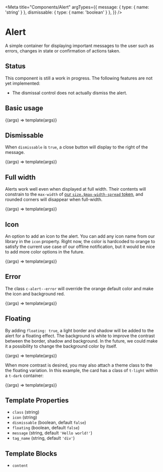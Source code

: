 
<Meta
  title="Components/Alert"
  argTypes={{
    message: { type: { name: 'string' } },
    dismissable: { type: { name: 'boolean' } },
  }}
/>

# Alert

A simple container for displaying important messages to the user such as errors, changes in state or confirmation of actions taken.

## Status

This component is still a work in progress. The following features are not yet implemented:

- The dismissal control does not actually dismiss the alert.

## Basic usage

<Canvas>
  <Story
    name="Basic"
    args={{ message: 'Your comment is awaiting moderation.' }}
  >
    {(args) => template(args)}
  </Story>
</Canvas>

## Dismissable

When `dismissable` is `true`, a close button will display to the right of the message.

<Canvas>
  <Story
    name="Dismissable"
    args={{
      message: 'Your action was completed successfully! 🎉',
      dismissable: true,
    }}
  >
    {(args) => template(args)}
  </Story>
</Canvas>

## Full width

Alerts work well even when displayed at full width. Their contents will constrain to the `max-width` of [our `size.$max-width-spread` token](/docs/design-tokens-layout--page), and rounded corners will disappear when full-width.

<Canvas>
  <Story
    name="Full width"
    parameters={{
      layout: 'fullscreen',
    }}
    args={{
      message: 'You appear to be offline. 🤔',
      dismissable: true,
    }}
  >
    {(args) => template(args)}
  </Story>
</Canvas>

## Icon

An option to add an icon to the alert. You can add any icon name from our library in the `icon` property. Right now, the color is hardcoded to orange to satisfy the current use case of our offline notification, but it would be nice to add more color options in the future.

<Canvas>
  <Story
    name="Icon"
    args={{
      message: 'Your action was completed successfully! 🎉',
      icon: 'check',
    }}
  >
    {(args) => template(args)}
  </Story>
</Canvas>

## Error

The class `c-alert--error` will override the orange default color and make the icon and background red.

<Canvas>
  <Story
    name="Error"
    args={{
      message: 'Oops! Something went wrong.',
      dismissable: true,
      class: 'c-alert--error',
      icon: 'confused-face',
    }}
  >
    {(args) => template(args)}
  </Story>
</Canvas>

## Floating

By adding `floating: true`, a light border and shadow will be added to the alert for a floating effect. The background is white to improve the contrast between the border, shadow and background. In the future, we could make it a possibility to change the background color by itself.

<Canvas>
  <Story
    name="Floating"
    args={{
      message: 'You appear to be offline. 🤔',
      dismissable: true,
      floating: true,
      icon: 'bell',
    }}
  >
    {(args) => template(args)}
  </Story>
</Canvas>

When more contrast is desired, you may also attach a theme class to the the floating variation. In this example, the card has a class of `t-light` within a `t-dark` container:

<Canvas>
  <Story
    name="Themed Floating"
    parameters={{
      theme: 't-dark',
    }}
    args={{
      message: 'You appear to be offline. 🤔',
      dismissable: true,
      floating: true,
      icon: 'bell',
      class: 't-light',
    }}
  >
    {(args) => template(args)}
  </Story>
</Canvas>

## Template Properties

- `class` (string)
- `icon` (string)
- `dismissable` (boolean, default `false`)
- `floating` (boolean, default `false`)
- `message` (string, default `'Hello world!'`)
- `tag_name` (string, default `'div'`)

## Template Blocks

- `content`
